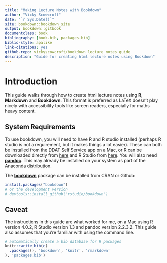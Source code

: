 ```yaml
--- 
title: "Making Lecture Notes with Bookdown"
author: "Vicky Scowcroft"
date: "`r Sys.Date()`"
site: bookdown::bookdown_site
output: bookdown::gitbook
documentclass: book
bibliography: [book.bib, packages.bib]
biblio-style: apalike
link-citations: yes
github-repo: vickyscowcroft/bookdown_lecture_notes_guide
description: "Guide for creating html lecture notes using Bookdown"
---
```



# Introduction {-}

This guide walks through how to create html lecture notes using **R**, **Markdown** and **Bookdown**. This format is preferred as LaTeX doesn't play nicely with accessibility tools like screen readers, especially for maths heavy content. 

## System Requirements {-}

To use bookdown, you will need to have R and R studio installed (perhaps R studio is not a requirement, but it makes things a lot easier). These can both be installed from the DDAT Self Service app on a Mac, or R can be downloaded directly from [here](https://cran.r-project.org/) and R Studio from [here](https://rstudio.com/products/rstudio/download/). You will also need [**pandoc**](https://pandoc.org/index.html). This may already be installed on your system as part of the Anaconda distribution.

The [**bookdown**](https://bookdown.org/yihui/bookdown/) package can be installed from CRAN or Github:

```r
install.packages("bookdown")
# or the development version
# devtools::install_github("rstudio/bookdown")
```

## Caveat {-}

The instructions in this guide are what worked for me, on a Mac using R version 4.0.2, R Studio version 1.3 and pandoc version 2.2.3.2. This guide also assumes that you're familiar with using the command line.

```r
# automatically create a bib database for R packages
knitr::write_bib(c(
  .packages(), 'bookdown', 'knitr', 'rmarkdown'
), 'packages.bib')
```
